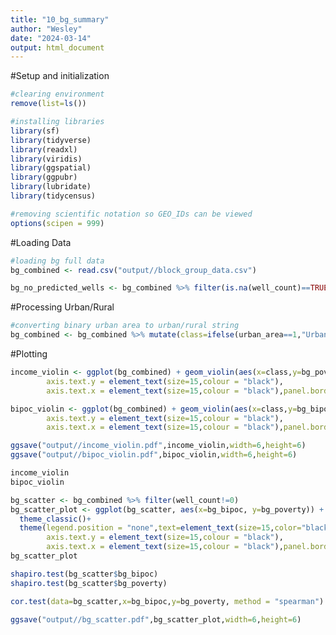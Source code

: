 ---
title: "10_bg_summary"
author: "Wesley"
date: "2024-03-14"
output: html_document
---

#Setup and initialization
```{r setup}
#clearing environment
remove(list=ls())

#installing libraries 
library(sf)
library(tidyverse)
library(readxl)
library(viridis)
library(ggspatial)
library(ggpubr)
library(lubridate)
library(tidycensus)

#removing scientific notation so GEO_IDs can be viewed
options(scipen = 999)
```

#Loading Data
```{r}
#loading bg full data
bg_combined <- read.csv("output//block_group_data.csv")

bg_no_predicted_wells <- bg_combined %>% filter(is.na(well_count)==TRUE)
```

#Processing Urban/Rural 
```{r}
#converting binary urban area to urban/rural string
bg_combined <- bg_combined %>% mutate(class=ifelse(urban_area==1,"Urban","Rural"))
```


#Plotting
```{r}
income_violin <- ggplot(bg_combined) + geom_violin(aes(x=class,y=bg_poverty,fill=class)) + scale_fill_manual(values=c("#d95f0e","#feb24c")) + theme_classic() + xlab("") + ylab("BG Percent Poverty") + theme(legend.position = "none",text=element_text(size=15,color="black"),
        axis.text.y = element_text(size=15,colour = "black"),
        axis.text.x = element_text(size=15,colour = "black"),panel.border = element_rect(color = "black",fill = NA, size = 1))

bipoc_violin <- ggplot(bg_combined) + geom_violin(aes(x=class,y=bg_bipoc,fill=class)) + scale_fill_manual(values=c("#756bb1","#bcbddc")) + theme_classic() + xlab("") + ylab("BG BIPOC Percentage") + theme(legend.position = "none",text=element_text(size=15,color="black"),
        axis.text.y = element_text(size=15,colour = "black"),
        axis.text.x = element_text(size=15,colour = "black"),panel.border = element_rect(color = "black",fill = NA, size = 1))

ggsave("output//income_violin.pdf",income_violin,width=6,height=6)
ggsave("output//bipoc_violin.pdf",bipoc_violin,width=6,height=6)

income_violin
bipoc_violin
```
```{r}
bg_scatter <- bg_combined %>% filter(well_count!=0)
bg_scatter_plot <- ggplot(bg_scatter, aes(x=bg_bipoc, y=bg_poverty)) + geom_point() + xlab("BG BIPOC Percentage") + ylab("BG Poverty  Percentage") + geom_smooth(method="lm") + stat_cor(method = "spearman", label.x = -5, label.y = 100) +
  theme_classic()+
  theme(legend.position = "none",text=element_text(size=15,color="black"),
        axis.text.y = element_text(size=15,colour = "black"),
        axis.text.x = element_text(size=15,colour = "black"),panel.border = element_rect(color = "black",fill = NA, size = 1))
bg_scatter_plot

shapiro.test(bg_scatter$bg_bipoc)
shapiro.test(bg_scatter$bg_poverty)

cor.test(data=bg_scatter,x=bg_bipoc,y=bg_poverty, method = "spearman")

ggsave("output//bg_scatter.pdf",bg_scatter_plot,width=6,height=6)
```


